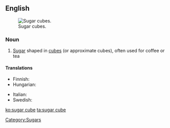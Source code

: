 ==English==
[[Image:Sugarcubes.jpg|thumb|Sugar cubes.]]

===Noun===
{{en-noun}}

# [[sugar|Sugar]] shaped in [[cube]]s (or approximate cubes), often used for coffee or tea

====Translations====
{{trans-top|sugar shaped in cubes}}
* Finnish: {{t-|fi|sokeripala}}
* Hungarian: {{t|hu|kockacukor}}
{{trans-mid}}
* Italian: {{t|it|zolletta|f}}
* Swedish: {{t|sv|sockerbit|c}}
{{trans-bottom}}

[[Category:Sugars]]

[[ko:sugar cube]]
[[ta:sugar cube]]